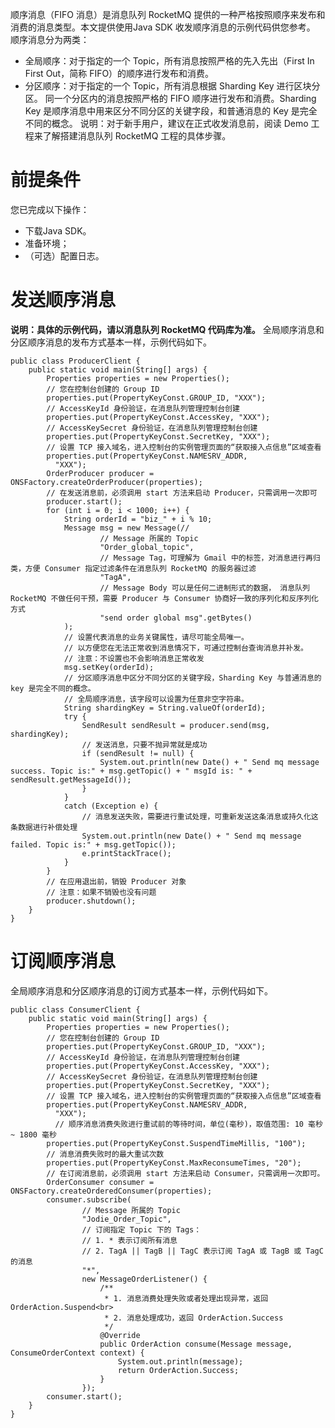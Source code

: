 顺序消息（FIFO 消息）是消息队列 RocketMQ 提供的一种严格按照顺序来发布和消费的消息类型。本文提供使用Java SDK 收发顺序消息的示例代码供您参考。
顺序消息分为两类：
- 全局顺序：对于指定的一个 Topic，所有消息按照严格的先入先出（First In First Out，简称 FIFO）的顺序进行发布和消费。
- 分区顺序：对于指定的一个 Topic，所有消息根据 Sharding Key 进行区块分区。 同一个分区内的消息按照严格的 FIFO 顺序进行发布和消费。Sharding Key 是顺序消息中用来区分不同分区的关键字段，和普通消息的 Key 是完全不同的概念。
说明：对于新手用户，建议在正式收发消息前，阅读 Demo 工程来了解搭建消息队列 RocketMQ 工程的具体步骤。

# 前提条件 
您已完成以下操作：
- 下载Java SDK。
- 准备环境；
- （可选）配置日志。

# 发送顺序消息

**说明：具体的示例代码，请以消息队列 RocketMQ 代码库为准。**
全局顺序消息和分区顺序消息的发布方式基本一样，示例代码如下。
```
public class ProducerClient {
    public static void main(String[] args) {
        Properties properties = new Properties();
        // 您在控制台创建的 Group ID
        properties.put(PropertyKeyConst.GROUP_ID, "XXX");
        // AccessKeyId 身份验证，在消息队列管理控制台创建
        properties.put(PropertyKeyConst.AccessKey, "XXX");
        // AccessKeySecret 身份验证，在消息队列管理控制台创建
        properties.put(PropertyKeyConst.SecretKey, "XXX");
        // 设置 TCP 接入域名，进入控制台的实例管理页面的“获取接入点信息”区域查看
        properties.put(PropertyKeyConst.NAMESRV_ADDR,
          "XXX");
        OrderProducer producer = ONSFactory.createOrderProducer(properties);
        // 在发送消息前，必须调用 start 方法来启动 Producer，只需调用一次即可
        producer.start();
        for (int i = 0; i < 1000; i++) {
            String orderId = "biz_" + i % 10;
            Message msg = new Message(//
                    // Message 所属的 Topic
                    "Order_global_topic",
                    // Message Tag，可理解为 Gmail 中的标签，对消息进行再归类，方便 Consumer 指定过滤条件在消息队列 RocketMQ 的服务器过滤
                    "TagA",
                    // Message Body 可以是任何二进制形式的数据， 消息队列 RocketMQ 不做任何干预，需要 Producer 与 Consumer 协商好一致的序列化和反序列化方式
                    "send order global msg".getBytes()
            );
            // 设置代表消息的业务关键属性，请尽可能全局唯一。
            // 以方便您在无法正常收到消息情况下，可通过控制台查询消息并补发。
            // 注意：不设置也不会影响消息正常收发
            msg.setKey(orderId);
            // 分区顺序消息中区分不同分区的关键字段，Sharding Key 与普通消息的 key 是完全不同的概念。
            // 全局顺序消息，该字段可以设置为任意非空字符串。
            String shardingKey = String.valueOf(orderId);
            try {
                SendResult sendResult = producer.send(msg, shardingKey);
                // 发送消息，只要不抛异常就是成功
                if (sendResult != null) {
                    System.out.println(new Date() + " Send mq message success. Topic is:" + msg.getTopic() + " msgId is: " + sendResult.getMessageId());
                }
            }
            catch (Exception e) {
                // 消息发送失败，需要进行重试处理，可重新发送这条消息或持久化这条数据进行补偿处理
                System.out.println(new Date() + " Send mq message failed. Topic is:" + msg.getTopic());
                e.printStackTrace();
            }
        }
        // 在应用退出前，销毁 Producer 对象
        // 注意：如果不销毁也没有问题
        producer.shutdown();
    }
}
```
# 订阅顺序消息
全局顺序消息和分区顺序消息的订阅方式基本一样，示例代码如下。
```
public class ConsumerClient {
    public static void main(String[] args) {
        Properties properties = new Properties();
        // 您在控制台创建的 Group ID
        properties.put(PropertyKeyConst.GROUP_ID, "XXX");
        // AccessKeyId 身份验证，在消息队列管理控制台创建
        properties.put(PropertyKeyConst.AccessKey, "XXX");
        // AccessKeySecret 身份验证，在消息队列管理控制台创建
        properties.put(PropertyKeyConst.SecretKey, "XXX");
        // 设置 TCP 接入域名，进入控制台的实例管理页面的“获取接入点信息”区域查看
        properties.put(PropertyKeyConst.NAMESRV_ADDR,
          "XXX");
          // 顺序消息消费失败进行重试前的等待时间，单位(毫秒)，取值范围: 10 毫秒 ~ 1800 毫秒
        properties.put(PropertyKeyConst.SuspendTimeMillis, "100"); 
        // 消息消费失败时的最大重试次数
        properties.put(PropertyKeyConst.MaxReconsumeTimes, "20"); 
        // 在订阅消息前，必须调用 start 方法来启动 Consumer，只需调用一次即可。
        OrderConsumer consumer = ONSFactory.createOrderedConsumer(properties);
        consumer.subscribe(
                // Message 所属的 Topic
                "Jodie_Order_Topic",
                // 订阅指定 Topic 下的 Tags：
                // 1. * 表示订阅所有消息
                // 2. TagA || TagB || TagC 表示订阅 TagA 或 TagB 或 TagC 的消息
                "*",
                new MessageOrderListener() {
                    /**
                     * 1. 消息消费处理失败或者处理出现异常，返回 OrderAction.Suspend<br>
                     * 2. 消息处理成功，返回 OrderAction.Success
                     */
                    @Override
                    public OrderAction consume(Message message, ConsumeOrderContext context) {
                        System.out.println(message);
                        return OrderAction.Success;
                    }
                });
        consumer.start();
    }
}
```